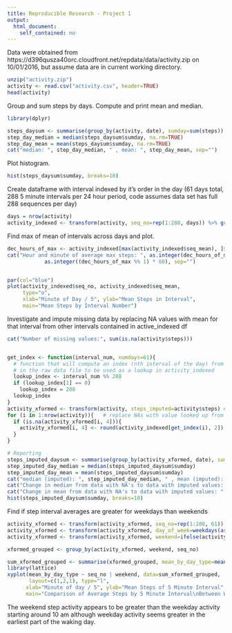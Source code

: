 ---  
title: Reproducible Research - Project 1
output: 
  html_document: 
    self_contained: no
---

Data were obtained from https://d396qusza40orc.cloudfront.net/repdata/data/activity.zip on 10/01/2016, but assume data are in current working directory.

```{r}
unzip("activity.zip")
activity <- read.csv("activity.csv", header=TRUE)  
head(activity)
```

Group and sum steps by days.  Compute and print mean and median.

```{r message=FALSE, warning=FALSE}
library(dplyr)
```
```{r}
steps_daysum <- summarise(group_by(activity, date), sumday=sum(steps))
step_day_median = median(steps_daysum$sumday, na.rm=TRUE)
step_day_mean = mean(steps_daysum$sumday, na.rm=TRUE)
cat("median: ", step_day_median, " , mean: ", step_day_mean, sep="")
```

Plot histogram.

```{r}
hist(steps_daysum$sumday, breaks=10)
```

Create dataframe with interval indexed by it's order in the day (61 days total, 288 5 minute intervals per 24 hour period, code assumes data set has full 288 sequences per day)

```{r}
days = nrow(activity)
activity_indexed <- transform(activity, seq_no=rep(1:288, days)) %>% group_by(seq_no) %>% summarise(seq_mean=mean(steps, na.rm=TRUE))
```

Find max of mean of intervals across days and plot.

```{r}
dec_hours_of_max <- activity_indexed[max(activity_indexed$seq_mean), ]$seq_no * 5 / 60
cat("Hour and minute of average max steps: ", as.integer(dec_hours_of_max), ":",
            as.integer((dec_hours_of_max %% 1) * 60), sep="")


par(col="blue")
plot(activity_indexed$seq_no, activity_indexed$seq_mean,
     type="o",
     xlab="Minute of Day / 5", ylab="Mean Steps in Interval",
     main="Mean Steps by Interval Number")
```

Investigate and impute missing data by replacing NA values with mean for that interval from other intervals contained in active_indexed df

```{r}
cat("Number of missing values:", sum(is.na(activity$steps)))


get_index <- function(interval_num, numdays=61){
  # function that will compute an index (nth interval of the day) from the interval
  # in the raw data file to be used as a lookup in activity_indexed
  lookup_index <- interval_num %% 288
  if (lookup_index[1] == 0)
    lookup_index = 288
  lookup_index
}
activity_xformed <- transform(activity, steps_imputed=activity$steps) # start with raw values
for (i in 1:nrow(activity)){   # replace NAs with value looked up from activity_indexed
  if (is.na(activity_xformed[i, 4])){ 
    activity_xformed[i, 4] <- round(activity_indexed[get_index(i), 2])
  }
}

# Reporting
steps_imputed_daysum <- summarise(group_by(activity_xformed, date), sumday=sum(steps_imputed))
step_imputed_day_median = median(steps_imputed_daysum$sumday)
step_imputed_day_mean = mean(steps_imputed_daysum$sumday)
cat("median (imputed): ", step_imputed_day_median, " , mean (imputed): ", step_imputed_day_mean, sep="")
cat("Change in median from data with NA's to data with imputed values: ", step_imputed_day_median - step_day_median, "steps")
cat("Change in mean from data with NA's to data with imputed values: ", step_imputed_day_mean - step_day_mean, "steps")
hist(steps_imputed_daysum$sumday, breaks=10)

```

Find if step interval averages are greater for weekdays than weekends

```{r}
activity_xformed <- transform(activity_xformed, seq_no=rep(1:288, 61))
activity_xformed <- transform(activity_xformed, day_of_week=weekdays(as.Date(activity_xformed[, 2], "%Y-%m-%d"), TRUE))
activity_xformed <- transform(activity_xformed, weekend=ifelse(activity_xformed$day_of_week %in% c("Sat", "Sun"), "weekend", "weekday"))

xformed_grouped <- group_by(activity_xformed, weekend, seq_no)

sum_xformed_grouped <- summarise(xformed_grouped, mean_by_day_type=mean(steps_imputed))
library(lattice)
xyplot(mean_by_day_type ~ seq_no | weekend, data=sum_xformed_grouped, 
       layout=c(1,2,1), type="l", 
      xlab="Minute of day / 5", ylab="Mean Steps of 5 Minute Interval",
      main="Comparison of Average Steps by 5 Minute Interval\nBetween Weekends and Weekdays")
```



The weekend step activity appears to be greater than the weekday activity starting around 10 am although weekday activity seems greater in the earliest part of the waking day.